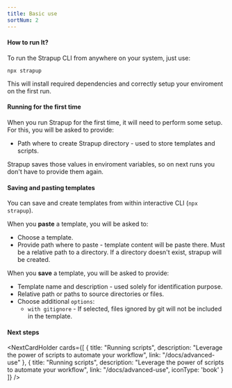 ```yaml
---
title: Basic use
sortNum: 2
---
```

#### How to run It?
To run the Strapup CLI from anywhere on your system, just use:
```command
npx strapup
```
This will install required dependencies and correctly setup your enviroment on the first run.

#### Running for the first time
When you run Strapup for the first time, it will need to perform some setup. For this, you will be asked to provide:
- Path where to create Strapup directory - used to store templates and scripts.

Strapup saves those values in enviroment variables, so on next runs you don't have to provide them again.

#### Saving and pasting templates
You can save and create templates from within interactive CLI (`npx strapup`).

When you **paste** a template, you will be asked to:
- Choose a template.
- Provide path where to paste - template content will be paste there. Must be a relative path to a directory. If a directory doesn't exist, strapup will be created.

When you **save** a template, you will be asked to provide:
- Template name and description - used solely for identification purpose.
- Relative path or paths to source directories or files.
- Choose additional `options`:
    - `with gitignore` - If selected, files ignored by git will not be included in the template.

#### Next steps
<NextCardHolder cards={[
    {
        title: "Running scripts",
        description: "Leverage the power of scripts to automate your workflow",
        link: "/docs/advanced-use"
    },
        {
        title: "Running scripts",
        description: "Leverage the power of scripts to automate your workflow",
        link: "/docs/advanced-use",
        iconType: 'book'
    }
]} />
